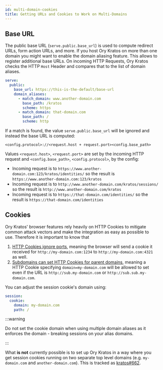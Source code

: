 ```yaml
---
id: multi-domain-cookies
title: Getting URLs and Cookies to Work on Multi-Domains
---
```


## Base URL

The public base URL (`serve.public.base_url`) is used to compute redirect URLs,
form action URLs, and more. If you host Ory Kratos on more than one domain you
might want to enable the domain aliasing feature. This allows to register
additional base URLs. On incoming HTTP Requests, Ory Kratos checks the HTTP
`Host` Header and compares that to the list of domain aliases.

```yaml title="path/to/kratos/config.yml
serve:
  public:
    base_url: https://this-is-the-default/base-url
    domain_aliases:
      - match_domain: www.another-domain.com
        base_path: /kratos
        scheme: https
      - match_domain: that-domain.com
        base_path: /
        scheme: http
```

If a match is found, the value `serve.public.base_url` will be ignored and
instead the base URL is computed:

```
<config.protocol>://<request.host + request.port><config.base_path>
```

Values `<request.host>`, `<request.port>` are set by the incoming HTTP request
and `<config.base_path>`, `<config.protocol>`, by the config:

- Incoming request is to `https://www.another-domain.com:123/kratos/identities/`
  so the result is `https://www.another-domain.com:123/kratos`
- Incoming request is to `http://www.another-domain.com/kratos/sessions/` so the
  result is `http://www.another-domain.com/kratos`
- Incoming request is to `https://that-domain.com/identities/` so the result is
  `https://that-domain.com/identities`

## Cookies

Ory Kratos' browser features rely heavily on HTTP Cookies to mitigate common
attack vectors and make the integration as easy as possible to use. Therefore it
is important to know that

1. [HTTP Cookies ignore ports](https://stackoverflow.com/questions/1612177/are-http-cookies-port-specific),
   meaning the browser will send a cookie it received for
   `http://my-domain.com:1234` to `http://my-domain.com:4321` as well.
2. [Subdomains can set HTTP Cookies for parent domains](https://stackoverflow.com/questions/18492576/share-cookie-between-subdomain-and-domain),
   meaning a HTTP Cookie specifying `domain=my-domain.com` will be allowed to
   set even if the URL is `http://sub.my-domain.com` or
   `http://sub.sub.my-domain.com`.

You can adjust the session cookie's domain using:

```yaml title="path/to/kratos/config.yml
session:
  cookie:
    domain: my-domain.com
    path: /
```

:::warning

Do not set the cookie domain when using multiple domain aliases as it enforces
the domain - breaking sessions on your alias domains.

:::

What **is not** currently possible is to set up Ory Kratos in a way where you
get session cookies running on two separate top level domains (e.g.
`my-domain.com` and `another-domain.com`). This is tracked as
[kratos#662](https://github.com/ory/kratos/issues/662).
